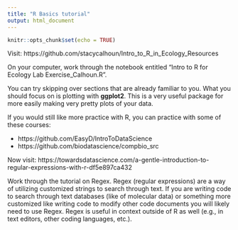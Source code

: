 ```yaml
---
title: "R Basics tutorial"
output: html_document
---
```


```r
knitr::opts_chunk$set(echo = TRUE)
```

Visit: https://github.com/stacycalhoun/Intro_to_R_in_Ecology_Resources

On your computer, work through the notebook entitled "Intro to R for Ecology Lab Exercise_Calhoun.R".

You can try skipping over sections that are already familiar to you. What you should focus on is plotting with **ggplot2**. This is a very useful package for more easily making very pretty plots of your data.

If you would still like more practice with R, you can practice with some of these courses:

  * https://github.com/EasyD/IntroToDataScience
  * https://github.com/biodatascience/compbio_src
  
  
Now visit: https://towardsdatascience.com/a-gentle-introduction-to-regular-expressions-with-r-df5e897ca432

Work through the tutorial on Regex. Regex (regular expressions) are a way of utilizing customized strings to search through text. If you are writing code to search through text databases (like of molecular data) or something more customized like writing code to modify other code documents you will likely need to use Regex. Regex is useful in context outside of R as well (e.g., in text editors, other coding languages, etc.).